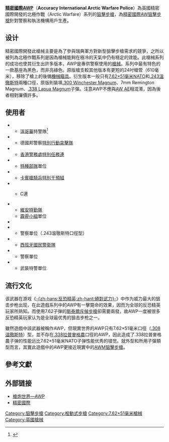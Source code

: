 {{noteTA
|G1=軍事
|G2=長度單位
|G3=Firearms
}}
{{Infobox Weapon
|name= 精密國際AWP
|image= File:Arctic Warfare Police Model.jpg
|image_size= 300px
|caption= AWP
|origin= {{UK}}
|type= [[手動槍機|栓式]][[狙击步枪|狙击步枪]]
<!-- Type selection -->
|is_ranged=yes
<!-- Service history -->
|service=
|used_by= 參見[[#使用者|使用者]]
|wars=
<!-- Production history -->
|designer= 
|design_date=
|manufacturer= [[精密國際|精密國際]]
|production_date=
|number=
|variants=
<!-- General specifications -->
|weight= 6.5千克（14.3 磅）
|length= 1,120毫米（44 英寸）
|part_length= 610毫米（24 英寸）
|crew=
<!-- Ranged weapon specifications --> 
|cartridge= [[7.62×51mm_NATO|7.62×51毫米NATO]]<br>{{tsl|en|.243 Winchester|.243溫徹斯特}}
|caliber=
|action= [[手動槍機|旋转后拉式枪机]]
|mode= [[連發步槍|連發]]
|velocity= 850[[米每秒|米／秒]]（2,790英尺／秒）
|range= 800[[米_(单位)|-{zh-hans:米;zh-hant:米;zh-tw:公尺}-]]（870码）
|max_range= 
|feed= 10发可拆卸[[弹匣|弹匣]] 
|sights= 各式光學[[瞄準鏡|瞄準鏡]]
}}
'''[[精密國際|精密國際]]AWP'''（'''Accuracy International Arctic Warfare Police'''）為英國精密國際開發的北極作戰（Arctic Warfare）系列的[[狙击步枪|狙擊步槍]]，為[[精密國際AW狙擊步槍|精密國際AW狙擊步槍]]針對警察和執法機構用戶生產。

== 设计 ==
{{Main|精密国际AW狙击步枪}}
精密國際開發此槍械主要是為了參與瑞典軍方對新型狙擊步槍需求的競爭，之所以被列為北極作戰系列是因為槍械能夠在極冷的天氣中仍有穩定的效能。此槍械系列的成功也使其衍生出許多版本，AWP是專供警察使用的[[槍械|槍械]]。系列中最有特色的一款基座為黑色，而非亮綠色。原版槍支較其他版本有更短的24吋槍管（610毫米），移除了槍上的後備[[機械瞄具|機械瞄具]]。衍生版本一般只有[[7.62×51mm_NATO|7.62×51毫米NATO]]和[[.243溫徹斯特|.243溫徹斯特]]兩種口徑，原版則裝填[[.300_Winchester_Magnum|.300 Winchester Magnum]]、7mm Remington Magnum、[[.338拉普麥格農|.338 Lapua Magnum]]子彈。注意AWP不應與[[精密國際AW狙擊步槍#AE（Accuracy_Enforcement）|AW AE]]相混淆，因為後者相對廉價許多。

== 使用者 ==
* {{flagcountry|Canada}}
** [[溫哥華|溫哥華]]特警隊<ref>{{Cite web |url=https://sites.google.com/site/worldinventory/wiw_na_canada |title=存档副本 |accessdate=2017-01-20 |archive-date=2016-10-05 |archive-url=https://web.archive.org/web/20161005180801/https://sites.google.com/site/worldinventory/wiw_na_canada |dead-url=no }}</ref>
* {{flagcountry|Germany}}
** 德國邦警察[[特別行動突擊隊|特別行動突擊隊]]
* {{flagcountry|Hong Kong}}
** [[香港警務處|香港警務處]][[特別任務連|特別任務連]]
* {{flagcountry|Indonesia}}
** [[特種部隊|特種部隊]]單位
* {{flagcountry|Italy}}
** [[卡賓槍騎兵|卡賓槍騎兵]][[特別干預組_(義大利)|特別干預組]]
* {{flagcountry|Malta}}
** {{tsl|en|Maltese Armed Forces|馬耳他武裝部隊}}C連
* {{flagcountry|ROC}}
** [[維安特勤隊|維安特勤隊]]
** [[中華民國特種警察|霹靂小組]]單位
* {{flagcountry|Saudi Arabia}}
* {{flagcountry|Sierra Leone}}
**  警察單位（.243溫徹斯特口徑型）
* {{flagcountry|Spain}}
** [[西班牙國民警衛隊|西班牙國民警衛隊]]{{tsl|en|Unidad Especial de Intervención|特別行動組 (西班牙國民警衛隊)|特別行動組}}
* {{flagcountry|Sweden}}
** 警察單位
* {{flagcountry|United Kingdom}}
** 武裝特警單位

== 流行文化 ==
该武器在游戏《[[絕對武力|-{zh-hans:反恐精英;zh-hant:絕對武力}-]]》中作为威力最大的狙击步枪出现，在此遊戲系列中的AWP有一擊斃命的效果，因而为全球的反恐精英玩家所熟知。而使用7.62子弹的[[斯泰爾斥候步槍|斯泰爾斥候步槍]]卻需要兩發，故AWP一度被很多反恐精英玩家认为是全球最优秀的狙击步枪之一。

雖然遊戲中該武器被稱作AWP，但現實世界的AWP只有7.62×51毫米口徑（[[.308温徹斯特|.308温徹斯特]]）型，並不存在[[.338拉普麥格農|.338拉普麥格農]]口徑的AWP，因此造成了.338拉普麥格農子弹的性能远比7.62×51毫米NATO子弹性能优秀的错觉。就外型和所用子彈類型而言，其實此遊戲中的AWP更接近現實中的[[精密國際AWM狙擊步槍|AWM狙擊步槍]]。

==參考文獻==
<references/>

== 外部链接 ==
* [http://pewpewpew.work/britain/ai/aw/awp.htm 槍炮世界—AWP] {{Wayback|url=http://pewpewpew.work/britain/ai/aw/awp.htm |date=20200222010154 }}
* [http://www.ketmer.com/ai/index.htm 精密國際] {{Wayback|url=http://www.ketmer.com/ai/index.htm |date=20090708171621 }}


[[Category:狙擊步槍|Category:狙擊步槍]]
[[Category:栓動式步槍|Category:栓動式步槍]]
[[Category:7.62×51毫米槍械|Category:7.62×51毫米槍械]]
[[Category:英國槍械|Category:英國槍械]]